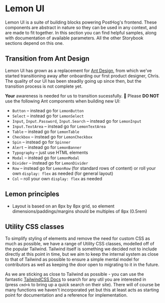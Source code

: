 
<Meta title="Lemon UI/Overview" />

# Lemon UI

Lemon UI is a suite of building blocks powering PostHog's frontend. These components are abstract in nature so they
can be used in any context, and are made to fit together. In this section you can find helpful samples, along with
documentation of available parameters. All the other Storybook sections depend on this one.

## Transition from Ant Design

Lemon UI has grown as a replacement for [Ant Design](https://ant.design/), from which we've started transitioning away
after onboarding our first product designer, Chris. The quality of our UI has been steadily going up since then,
but the transition process is not complete yet.

**Your** awareness is needed for us to transition sucessfully. 💪 Please **DO NOT** use the following Ant components when building new UI:

-   `Button` – instead go for `LemonButton`
-   `Select` – instead go for `LemonSelect`
-   `Input`, `Input.Password`, `Input.Search` – instead go for `LemonInput`
-   `Input.TextArea` – instead go for `LemonTextArea`
-   `Table` – instead go for `LemonTable`
-   `Checkbox` – instead go for `LemonCheckbox`
-   `Spin` – instead go for `Spinner`
-   `Alert` – instead go for `LemonBanner`
-   `Typography` – just use HTML elements
-   `Modal` – instead go for `LemonModal`
-   `Divider` – instead go for `LemonDivider`
-   `Row` – instead go for `LemonRow` (for standard rows of content) or roll your own `display: flex` as needed (for general layout)
-   `Col` – roll your own `display: flex` as needed

## Lemon principles

-   Layout is based on an 8px by 8px grid, so element dimensions/paddings/margins should be multiples of 8px (0.5rem)

## Utility CSS classes

To simplify styling of elements and remove the need for custom CSS as much as possible, we have a range of Utility CSS classes, modelled off of the popular Tailwind. Tailwind itself is something we decided not to include directly at this point in time, but we aim to keep the internal system as close to that of Tailwind as possible to ensure a simple mental model for contributors as well as keeping the door open to migrating to it in the future.

As we are sticking as close to Tailwind as possible - you can use the fantastic [TailwindCSS Docs](https://tailwindcss.com/) to search for any util you are interested in (press `cmd+k` to bring up a quick search on their site). There will of course be many functions we haven't incorporated yet but this at least acts as starting point for documentation and a reference for implementation.

